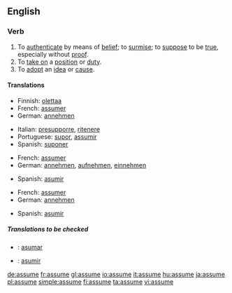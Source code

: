 ==English==

===Verb===
{{en-verb|assum|ing}}

# To [[authenticate]] by means of [[belief]]; to [[surmise]]; to [[suppose]] to be [[true]], especially without [[proof]].
# To [[take on]] a [[position]] or [[duty]].
# To [[adopt]] an [[idea]] or [[cause]].

====Translations====
{{trans-top|authenticate by means of belief}}
*Finnish: [[olettaa]]
*French: [[assumer]]
*German: [[annehmen]]
{{trans-mid}}
*Italian: [[presupporre]], [[ritenere]]
*Portuguese: [[supor]], [[assumir]]
*Spanish: [[suponer]]
{{trans-bottom}}

{{trans-top|take on a position}}
*French: [[assumer]]
*German: [[annehmen]], [[aufnehmen]], [[einnehmen]]
{{trans-mid}}
*Spanish: [[asumir]]
{{trans-bottom}}

{{trans-top|adopt an idea}}
*French: [[assumer]]
*German: [[annehmen]]
{{trans-mid}}
*Spanish: [[asumir]]
{{trans-bottom}}

=====Translations to be checked=====
{{checktrans}}
*{{ttbc|Ido}}: [[asumar]]
*{{ttbc|Spanish}}: [[asumir]]

[[de:assume]]
[[fr:assume]]
[[gl:assume]]
[[io:assume]]
[[it:assume]]
[[hu:assume]]
[[ja:assume]]
[[pl:assume]]
[[simple:assume]]
[[fi:assume]]
[[ta:assume]]
[[vi:assume]]